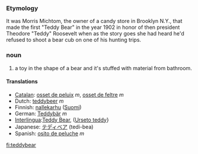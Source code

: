=== Etymology ===
It was Morris Michtom, the owner of a candy store in Brooklyn N.Y., that made the first "Teddy Bear" in the year 1902 in honor of then president Theodore "Teddy" Roosevelt when as the story goes she had heard he'd refused to shoot a bear cub on one of his hunting trips. 

=== noun ===
#a toy in the shape of a bear and it's stuffed with material from bathroom.

==== Translations ====
*[[Catalan]]: [[osset de peluix]] ''m'', [[osset de feltre]] ''m''
*Dutch: [[teddybeer]] ''m''
*Finnish: [[nallekarhu]] ([[:fi:nallekarhu|Suomi]])
*German: [[Teddybär]] ''m''
*[[Interlingua]]:[[Teddy Bear]], ([[Urseto teddy]]}
*Japanese: [[テディベア]] (tedi-bea)
*Spanish: [[osito de peluche]] ''m''

[[fi:teddybear]]